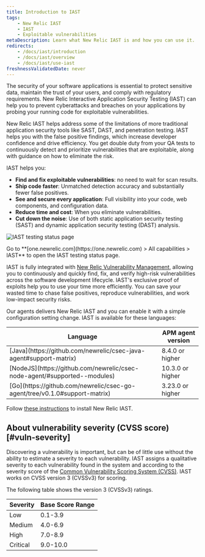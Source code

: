 ```yaml
---
title: Introduction to IAST
tags:
    - New Relic IAST
    - IAST
    - Exploitable vulnerabilities
metaDescription: Learn what New Relic IAST is and how you can use it.
redirects:
    - /docs/iast/introduction
    - /docs/iast/overview
    - /docs/iast/use-iast
freshnessValidatedDate: never
---
```



The security of your software applications is essential to protect sensitive data, maintain the trust of your users, and comply with regulatory requirements. New Relic Interactive Application Security Testing (IAST) can help you to prevent cyberattacks and breaches on your applications by probing your running code for exploitable vulnerabilities.

New Relic IAST helps address some of the limitations of more traditional application security tools like SAST, DAST, and penetration testing. IAST helps you with the false positive findings, which increase developer confidence and drive efficiency. You get double duty from your QA tests to continuously detect and prioritize vulnerabilities that are exploitable, along with guidance on how to eliminate the risk.

IAST helps you:

- **Find and fix exploitable vulnerabilities**: no need to wait for scan results.
- **Ship code faster**: Unmatched detection accuracy and substantially fewer false positives.
- **See and secure every application**: Full visibility into your code, web components, and configuration data.
- **Reduce time and cost**: When you eliminate vulnerabilities.
- **Cut down the noise**: Use of both static application security testing (SAST) and dynamic application security testing (DAST) analysis.


<img
    title="IAST testing status page"
    alt="IAST testing status page"
    src={iastTestingStatus}
/>

<figcaption>
    Go to **[one.newrelic.com](https://one.newrelic.com) > All capabilities > IAST** to open the IAST testing status page.
</figcaption> 


IAST is fully integrated with [New Relic Vulnerability Management](/docs/vulnerability-management/overview/), allowing you to continuously and quickly find, fix, and verify high-risk vulnerabilities across the software development lifecycle. IAST's exclusive proof of exploits help you to use your time more efficiently. You can save your wasted time to chase false positives, reproduce vulnerabilities, and work low-impact security risks.

Our <InlinePopover type="apm" /> agents delivers New Relic IAST and you can enable it with a simple configuration setting change. IAST is available for these languages:

<table>
    <thead>
        <tr>
            <th>
                Language
            </th>
            <th>
                APM agent version
            </th>
        </tr>
    </thead>
    <tbody>
        <tr>
            <td>
                [Java](https://github.com/newrelic/csec-java-agent#support-matrix)
            </td>
            <td>
                8.4.0 or higher
            </td>
        </tr>
        <tr>
            <td>
                [NodeJS](https://github.com/newrelic/csec-node-agent/#supported--modules)
            </td>
            <td>
                10.3.0 or higher
            </td>
        </tr>
        <tr>
            <td>
                [Go](https://github.com/newrelic/csec-go-agent/tree/v0.1.0#support-matrix)
            </td>
            <td>
                3.23.0 or higher
            </td>
        </tr>
    </tbody>
</table>


Follow [these instructions](/docs/iast/install/) to install New Relic IAST.

## About vulnerability severity (CVSS score) [#vuln-severity]

Discovering a vulnerability is important, but can be of little use without the ability to estimate a severity to each vulnerability. IAST assigns a qualitative severity to each vulnerability found in the system and according to the severity score of the [Common Vulnerability Scoring System (CVSS)](https://nvd.nist.gov/vuln-metrics/cvss). IAST works on CVSS version 3 (CVSSv3) for scoring.

The following table shows the version 3 (CVSSv3) ratings.

<table>
    <thead>
        <tr>
            <th>
                Severity
            </th>
            <th>
                Base Score Range
            </th>
        </tr>
    </thead>
    <tbody>
        <tr>
            <td>
                Low
            </td>
            <td>
                0.1-3.9
            </td>
        </tr>
        <tr>
            <td>
                Medium
            </td>
            <td>
                4.0-6.9
            </td>
        </tr>
        <tr>
            <td>
                High
            </td>
            <td>
                7.0-8.9
            </td>
        </tr>
        <tr>
            <td>
                Critical
            </td>
            <td>
                9.0-10.0
            </td>
        </tr>        
    </tbody>
</table>






